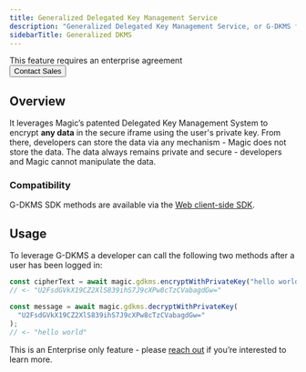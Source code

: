 ---
title: Generalized Delegated Key Management Service
description: "Generalized Delegated Key Management Service, or G-DKMS for short, provides developers with a mechanism to encrypt and decrypt private user data."
sidebarTitle: Generalized DKMS
---


<Card>
  ⁠This feature requires an enterprise agreement
  <br />
  <Button href="https://magic.link/contact">Contact Sales</Button>
</Card>

## Overview

It leverages Magic’s patented Delegated Key Management System to encrypt **any data** in the secure iframe using the user's private key. From there, developers can store the data via any mechanism - Magic does not store the data. The data always remains private and secure - developers and Magic cannot manipulate the data.

### Compatibility

G-DKMS SDK methods are available via the [Web client-side SDK](/docs/api/client-side-sdks/web).

## Usage

To leverage G-DKMS a developer can call the following two methods after a user has been logged in:

```javascript javascript
const cipherText = await magic.gdkms.encryptWithPrivateKey("hello world");
// <- "U2FsdGVkX19CZ2XlS839ihS7J9cXPw8cTzCVabagdGw="

const message = await magic.gdkms.decryptWithPrivateKey(
  "U2FsdGVkX19CZ2XlS839ihS7J9cXPw8cTzCVabagdGw="
);
// <- "hello world"
```

This is an Enterprise only feature - please [reach out](https://magic.link/contact) if you’re interested to learn more.

